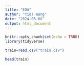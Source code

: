 ```yaml
---
title: "EDA"
author: "Yida Wang"
date: "2024-03-08"
output: html_document
---
```


```r
knitr::opts_chunk$set(echo = TRUE)
library(tidyverse)
```

```r
train=read.csv("train.csv")
```

```r
head(train)
```

